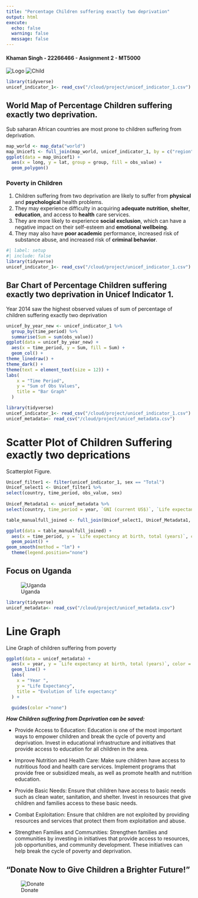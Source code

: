 ```yaml
---
title: "Percentage Children suffering exactly two deprivation"
output: html
execute:
  echo: false
  warning: false
  message: false
---
```

#### Khaman Singh - 22266466 - Assignment 2 - MT5000
![Logo](logo.JPG){fig-align="right"}
![Child](child.JPG)
```r
library(tidyverse)
unicef_indicator_1<- read_csv("/cloud/project/unicef_indicator_1.csv")
```
## World Map of Percentage Children suffering exactly two deprivation.
Sub saharan African countries are most prone to children suffering from deprivation.
```r
map_world <- map_data("world") 
map_Unicef1 <- full_join(map_world, unicef_indicator_1, by = c("region" = "country"))
ggplot(data = map_Unicef1) +
  aes(x = long, y = lat, group = group, fill = obs_value) +
  geom_polygon()
```

### Poverty in Children
1. Children suffering from two deprivation are likely to suffer from **physical** and **psychological** health problems. 
2. They may experience difficulty in acquiring **adequate nutrition**, **shelter**, **education**, and access to **health** care services. 
3. They are more likely to experience **social exclusion**, which can have a negative impact on their self-esteem and **emotional wellbeing**.
4. They may also have **poor academic** performance, increased risk of substance abuse, and increased risk of **criminal behavior**. 










```r
#| label: setup
#| include: false
library(tidyverse)
unicef_indicator_1<- read_csv("/cloud/project/unicef_indicator_1.csv")
```
## Bar Chart of Percentage Children suffering exactly two deprivation in Unicef Indicator 1.
Year 2014 saw the highest observed values of sum of percentage of children suffering exactly two deprivation
```r
unicef_by_year_new <- unicef_indicator_1 %>% 
  group_by(time_period) %>% 
  summarise(Sum = sum(obs_value))
ggplot(data = unicef_by_year_new) +
  aes(x = time_period, y = Sum, fill = Sum) +
  geom_col() +
theme_linedraw() +
theme_dark() +
theme(text = element_text(size = 12)) +
labs(
    x = "Time Period",
    y = "Sum of Obs Values",
    title = "Bar Graph"
  )
```


```r
library(tidyverse)
unicef_indicator_1<- read_csv("/cloud/project/unicef_indicator_1.csv")
unicef_metadata<- read_csv("/cloud/project/unicef_metadata.csv")

```
# Scatter Plot of Children Suffering exactly two deprications
Scatterplot Figure.
```r
Unicef_filter1 <- filter(unicef_indicator_1, sex == "Total")
Unicef_select1 <- Unicef_filter1 %>%
select(country, time_period, obs_value, sex)
 
Unicef_Metadata1 <- unicef_metadata %>%
select(country, time_period = year, `GNI (current US$)`, `Life expectancy at birth, total (years)`, `Population, total`)

table_manualfull_joined <- full_join(Unicef_select1, Unicef_Metadata1, by = c("time_period", "country"))

ggplot(data = table_manualfull_joined) +
  aes(x = time_period, y = `Life expectancy at birth, total (years)`, colour = country) +
  geom_point() +
geom_smooth(method = "lm") +
  theme(legend.position="none")
```


## Focus on Uganda
![Uganda](uganda.JPG)

```r
library(tidyverse)
unicef_metadata<- read_csv("/cloud/project/unicef_metadata.csv")
```
# Line Graph
Line Graph of children suffering from poverty
```r
ggplot(data = unicef_metadata) +
  aes(x = year, y = `Life expectancy at birth, total (years)`, color = country) +
  geom_line() +
  labs(
    x = "Year ",
    y = "Life Expectancy",
    title = "Evolution of life expectancy"
  ) +

  guides(color ="none") 
```


***How Children suffering from Deprivation can be saved:***

-   Provide Access to Education: Education is one of the most important ways to empower children and break the cycle of poverty and deprivation. Invest in educational infrastructure and initiatives that provide access to education for all children in the area.

-  Improve Nutrition and Health Care: Make sure children have access to nutritious food and health care services. Implement programs that provide free or subsidized meals, as well as promote health and nutrition education.

-  Provide Basic Needs: Ensure that children have access to basic needs such as clean water, sanitation, and shelter. Invest in resources that give children and families access to these basic needs.

-  Combat Exploitation: Ensure that children are not exploited by providing resources and services that protect them from exploitation and abuse.

-  Strengthen Families and Communities: Strengthen families and communities by investing in initiatives that provide access to resources, job opportunities, and community development. These initiatives can help break the cycle of poverty and deprivation.

## "Donate Now to Give Children a Brighter Future!"

![Donate](donate.JPG)



